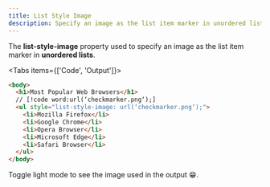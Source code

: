```yaml
---
title: List Style Image
description: Specify an image as the list item marker in unordered lists using the list-style-image property.
---
```


The **list-style-image** property used to specify an image as the list item marker in **unordered lists**.

<Tabs items={['Code', 'Output']}>
<Tab value="Code">

```html
<body>
  <h1>Most Popular Web Browsers</h1>
  // [!code word:url(‘checkmarker.png‘);]
  <ul style="list-style-image: url(‘checkmarker.png‘);">
    <li>Mozilla Firefox</li>
    <li>Google Chrome</li>
    <li>Opera Browser</li>
    <li>Microsoft Edge</li>
    <li>Safari Browser</li>
  </ul>
</body>
```

</Tab>
<Tab value="Output">

<OrderedList listStyle="" image="/guides/lists/checkmarker.png" />

</Tab>
</Tabs>

<Callout>
Toggle light mode to see the image used in the output 😁.
</Callout>
